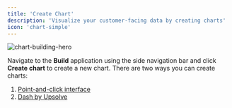```yaml
---
title: 'Create Chart'
description: 'Visualize your customer-facing data by creating charts'
icon: 'chart-simple'
---
```


![chart-building-hero](/images/charts/chart-building-hero.png)

Navigate to the **Build** application using the side navigation bar and click **Create chart** to create a new chart. There are two ways you can create charts:
1. [Point-and-click interface](/charts/point-and-click-interface)
2. [Dash by Upsolve](/charts/dash-by-upsolve)
